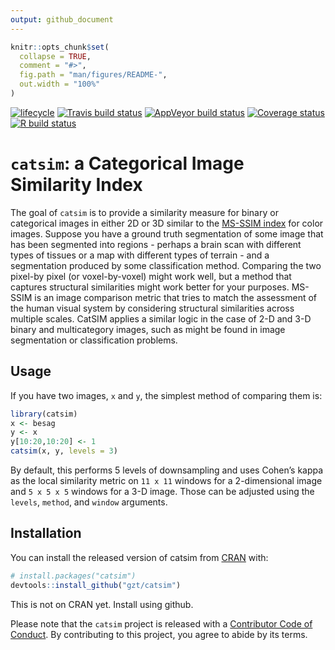 ```yaml
---
output: github_document
---
```


<!-- README.md is generated from README.Rmd. Please edit that file -->

```r
knitr::opts_chunk$set(
  collapse = TRUE,
  comment = "#>",
  fig.path = "man/figures/README-",
  out.width = "100%"
)
```

<!-- badges: start -->

[![lifecycle](https://img.shields.io/badge/lifecycle-experimental-orange.svg)](https://www.tidyverse.org/lifecycle/#experimental)
[![Travis build status](https://travis-ci.org/gzt/catsim.svg?branch=master)](https://travis-ci.org/gzt/catsim) 
[![AppVeyor build status](https://ci.appveyor.com/api/projects/status/github/gzt/catsim?branch=master&svg=true)](https://ci.appveyor.com/project/gzt/catsim) 
  [![Coverage status](https://codecov.io/gh/gzt/catsim/branch/master/graph/badge.svg)](https://codecov.io/github/gzt/catsim?branch=master)
  [![R build status](https://github.com/gzt/catsim/workflows/R-CMD-check/badge.svg)](https://github.com/gzt/catsim/actions)
  <!-- badges: end -->

# `catsim`: a Categorical Image Similarity Index

The goal of `catsim` is to provide a similarity measure for binary or categorical images in either 2D or 3D
similar to the [MS-SSIM index](https://en.wikipedia.org/wiki/Structural_similarity) for color images. 
Suppose you have a ground truth segmentation of some image
that has been segmented into regions - perhaps a brain scan with different types of tissues or a map 
with different types of terrain - and a segmentation produced by some classification method.
Comparing the two pixel-by pixel (or voxel-by-voxel) might work well, but a method that captures 
structural similarities might work better for your purposes. MS-SSIM is an image comparison metric
that tries to match the assessment of the human visual system by considering structural similarities
across multiple scales. CatSIM applies a similar logic in the case of 2-D and 3-D binary and multicategory
images, such as might be found in image segmentation or classification problems.

## Usage

If you have two images, `x` and `y`, the simplest method of comparing them is:

```r
library(catsim)
x <- besag
y <- x
y[10:20,10:20] <- 1
catsim(x, y, levels = 3)
```

By default, this performs 5 levels of downsampling and uses Cohen's kappa as the local 
similarity metric on `11 x 11` windows for a 2-dimensional image and `5 x 5 x 5`
windows for a 3-D image. Those can be adjusted using the `levels`, `method`, and `window`
arguments. 

## Installation

You can install the released version of catsim from [CRAN](https://CRAN.R-project.org) with:

```r
# install.packages("catsim")
devtools::install_github("gzt/catsim")
```

This is not on CRAN yet. Install using github.

Please note that the `catsim` project is released with a [Contributor Code of Conduct](https://gzt.github.io/catsim/CODE_OF_CONDUCT.html).
By contributing to this project, you agree to abide by its terms.
